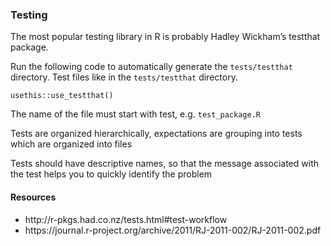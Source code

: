 ### Testing {-}

The most popular testing library in R is probably Hadley Wickham's testthat package.

Run the following code to automatically generate the `tests/testthat` directory. Test files like in the `tests/testthat` directory.

```
usethis::use_testthat()
```

The name of the file must start with test, e.g. `test_package.R`

Tests are organized hierarchically, expectations are grouping into tests which are organized into files

Tests should have descriptive names, so that the message associated with the test helps you to quickly identify the problem

#### Resources {-}

* http://r-pkgs.had.co.nz/tests.html#test-workflow
* https://journal.r-project.org/archive/2011/RJ-2011-002/RJ-2011-002.pdf
